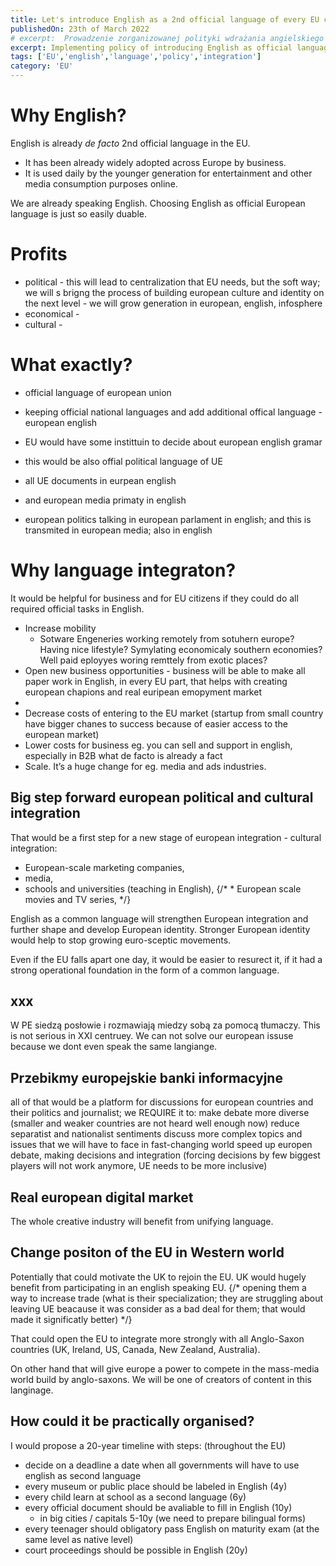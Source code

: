 ```yaml
---
title: Let's introduce English as a 2nd official language of every EU country
publishedOn: 23th of March 2022
# excerpt:  Prowadzenie zorganizowanej polityki wdrażania angielskiego w Europie jako oficjalny jezyk biznesu, administracji, mediow, edukacji i polityki mogłoby wprowadzić ja z porotem Europę na ścieżkę szybkiego wzrostu gospodarczego oraz przeniesc integracje europejska na wuyzszy poziom.
excerpt: Implementing policy of introducing English as official language of european business, administration, media and politics could lead to a high boost of economic growth and move european cultural integration on a higher level.
tags: ['EU','english','language','policy','integration']
category: 'EU'
---
```


# Why English?
English is already _de facto_ 2nd official language in the EU.

* It has been already widely adopted across Europe by business.
* It is used daily by the younger generation for entertainment and other media consumption purposes online.

We are already speaking English. Choosing English as official European language is just so easily duable.

# Profits
* political - this will lead to centralization that EU needs, but the soft way; we will s brigng the process of building european culture and identity on the next level - we will grow generation in european, english, infosphere
* economical -
* cultural -

# What exactly?
* official language of european union
* keeping official national languages and add additional offical language - european english
* EU would have some instittuin to decide about european english gramar
* this would be also offial political language of UE
* all UE documents in eurpean english
* and european media primaty in english


* european politics talking in european parlament in english; and this is transmited in european media; also in english

# Why language integraton?
It would be helpful for business and for EU citizens if they could do all required official tasks in English.
* Increase mobility
  * Sotware Engeneries working remotely from sotuhern europe? Having nice lifestyle? Symylating economicaly southern economies? Well paid eployyes woring remttely from exotic places?
* Open new business opportunities - business will be able to make all paper work in English, in every EU part, that helps with creating european chapions and real euripean emopyment market
*
* Decrease costs of entering to the EU market (startup from small country have bigger chanes to success because of easier access to the european market)
* Lower costs for business eg. you can sell and support in english, especially in B2B what de facto is already a fact
* Scale. It’s a huge change for eg. media and ads industries.


## Big step forward european political and cultural integration

That would be a first step for a new stage of european integration - cultural integration:
* European-scale marketing companies,
* media,
* schools and universities (teaching in English),
{/*  * European scale movies and TV series, */}

English as a common language will strengthen European integration and further shape and develop European identity.
Stronger European identity would help to stop growing euro-sceptic movements.

Even if the EU falls apart one day, it would be easier to resurect it, if it had a strong operational foundation in the form of a common language.

##  xxx
W PE siedzą posłowie i rozmawiają miedzy sobą za pomocą tłumaczy.
This is not serious in XXI centruey.
We can not solve our european issuse because we dont even speak the same langiange.

## Przebikmy europejskie banki informacyjne
all of that would be a platform for discussions for european countries and their politics and journalist; we REQUIRE it to:
make debate more diverse (smaller and weaker countries are not heard well enough now)
reduce separatist and nationalist sentiments
discuss more complex topics and issues that we will have to face in fast-changing world
speed up europen debate, making decisions and integration (forcing decisions by few biggest players will not work anymore, UE needs to be more inclusive)


## Real european digital market
The whole creative industry will benefit from unifying language.

## Change positon of the EU in Western world
Potentially that could motivate the UK to rejoin the EU. UK would hugely benefit from participating in an english speaking EU.
{/* opening them a way to increase trade (what is their specialization; they are struggling about leaving UE beacause it was consider as a bad deal for them; that would made it significatly better)  */}

That could open the EU to integrate more strongly with all Anglo-Saxon countries (UK, Ireland, US, Canada, New Zealand, Australia).

On other hand that will give europe a power to compete in the mass-media world build by anglo-saxons. We will be one of creators of content in this langinage.

## How could it be practically organised?

I would propose a 20-year timeline with steps: (throughout the EU)
* decide on a deadline a date when all governments will have to use english as second language
* every museum or public place should be labeled in English (4y)
* every child learn at school as a second language (6y)
* every official document should be avaliable to fill in English (10y)
  * in big cities / capitals 5-10y (we need to prepare bilingual forms)
* every teenager should obligatory pass English on maturity exam (at the same level as native level)
* court proceedings should be possible in English (20y)


